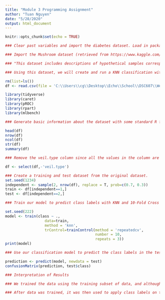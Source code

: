 ---
title: "Module 3 Programming Assignment"
author: "Tuan Nguyen"
date: "5/28/2020"
output: html_document
---

```{r setup, include=FALSE}
knitr::opts_chunk$set(echo = TRUE)
```

```{r IMPORT DATASET}
### Clear past variables and import the diabetes dataset. Load in packages.

### Import the Mushroom dataset (retrieved from https://www.kaggle.com/uciml/mushroom-classification)

### "This dataset includes descriptions of hypothetical samples corresponding to 23 species of gilled mushrooms in the Agaricus and Lepiota Family Mushroom drawn from The Audubon Society Field Guide to North American Mushrooms (1981). Each species is identified as definitely edible, definitely poisonous, or of unknown edibility and not recommended. This latter class was combined with the poisonous one."

### Using this dataset, we will create and run a KNN classification with 10-fold cross validation model.

rm(list=ls())
df <- read.csv(file = 'C:\\Users\\cg\\Desktop\\Echo\\School\\DSC607\\Week 3\\mushrooms.csv')

library(tidyverse)
library(caret)
library(pROC)
library(rpart)
library(mlbench)
```

```{r BASIC INFO}
### Generate basic information about the dataset with some standard R functions

head(df)
nrow(df)
ncol(df)
str(df)
summary(df)
```

```{r Preprocessing}
### Remove the veil.type column since all the values in the column are the exact same and will not add anything to the analysis.

df <- select(df,-'veil.type')
```

```{r Data Partition}
### Create a training and test dataset from the original dataset.
set.seed(1234)
independent <- sample(2, nrow(df), replace = T, prob=c(0.7, 0.3))
train <- df[independent==1,]
test <- df[independent==2,]
```

``` {R K Nearest Neighbor}
### Train our model to predict class labels with KNN and 10-Fold Cross Validation (Repeated 3 times) using the training subset of the Mushroom dataset.

set.seed(222)
model <- train(class ~ ., 
                  data=train, 
                  method = 'knn', 
                  trControl=trainControl(method = 'repeatedcv', 
                                         number = 10,
                                         repeats = 3))
print(model)
```

```{r Prediction}
### Use our classification model to predict the class labels in the testing data subset. Review the ConfusionMatrix to identify the number of correctly guessed labels.

prediction <- predict(model, newdata = test)
confusionMatrix(prediction, test$class)
```

``` {R Interpretation}
### Interpretation of Results

### We trained the data using the training subset of data, and although 3-fold, 5-fold, and 9-fold cross validation had the same accuracy (99.95%), the final KNN model used 9 fold cross validation.

### After data was trained, it was then used to apply class labels on the test subset of data. Reviewing the confusion matrix shows our model had 99.79% accuracy, only incorrectly labeling five instances.
```
